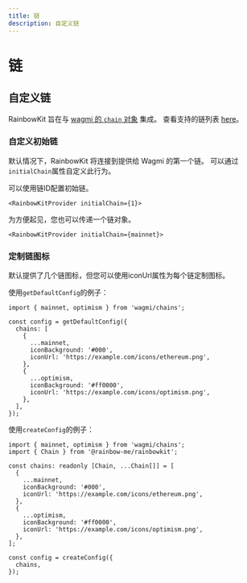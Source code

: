 ```yaml
---
title: 链
description: 自定义链
---
```


# 链

## 自定义链

RainbowKit 旨在与 [wagmi 的 `chain` 对象](https://wagmi.sh/react/chains) 集成。 查看支持的链列表 [here](https://wagmi.sh/react/chains#supported-chains)。

### 自定义初始链

默认情况下，RainbowKit 将连接到提供给 Wagmi 的第一个链。 可以通过`initialChain`属性自定义此行为。

可以使用链ID配置初始链。

```tsx
<RainbowKitProvider initialChain={1}>
```

为方便起见，您也可以传递一个链对象。

```tsx
<RainbowKitProvider initialChain={mainnet}>
```

### 定制链图标

默认提供了几个链图标，但您可以使用iconUrl属性为每个链定制图标。

使用`getDefaultConfig`的例子：

```tsx
import { mainnet, optimism } from 'wagmi/chains';

const config = getDefaultConfig({
  chains: [
    {
      ...mainnet,
      iconBackground: '#000',
      iconUrl: 'https://example.com/icons/ethereum.png',
    },
    {
      ...optimism,
      iconBackground: '#ff0000',
      iconUrl: 'https://example.com/icons/optimism.png',
    },
  ],
});
```

使用`createConfig`的例子：

```tsx
import { mainnet, optimism } from 'wagmi/chains';
import { Chain } from '@rainbow-me/rainbowkit';

const chains: readonly [Chain, ...Chain[]] = [
  {
    ...mainnet,
    iconBackground: '#000',
    iconUrl: 'https://example.com/icons/ethereum.png',
  },
  {
    ...optimism,
    iconBackground: '#ff0000',
    iconUrl: 'https://example.com/icons/optimism.png',
  },
];

const config = createConfig({
  chains,
});
```
